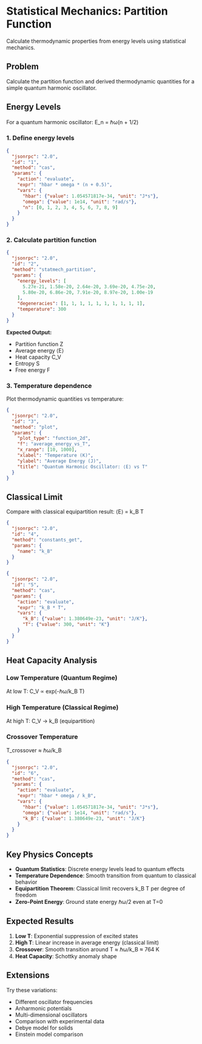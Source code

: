 # Statistical Mechanics: Partition Function

Calculate thermodynamic properties from energy levels using statistical mechanics.

## Problem

Calculate the partition function and derived thermodynamic quantities for a simple quantum harmonic oscillator.

## Energy Levels

For a quantum harmonic oscillator: E_n = ℏω(n + 1/2)

### 1. Define energy levels

```json
{
  "jsonrpc": "2.0",
  "id": "1",
  "method": "cas",
  "params": {
    "action": "evaluate",
    "expr": "hbar * omega * (n + 0.5)",
    "vars": {
      "hbar": {"value": 1.054571817e-34, "unit": "J*s"},
      "omega": {"value": 1e14, "unit": "rad/s"},
      "n": [0, 1, 2, 3, 4, 5, 6, 7, 8, 9]
    }
  }
}
```

### 2. Calculate partition function

```json
{
  "jsonrpc": "2.0",
  "id": "2",
  "method": "statmech_partition",
  "params": {
    "energy_levels": [
      5.27e-21, 1.58e-20, 2.64e-20, 3.69e-20, 4.75e-20,
      5.80e-20, 6.86e-20, 7.91e-20, 8.97e-20, 1.00e-19
    ],
    "degeneracies": [1, 1, 1, 1, 1, 1, 1, 1, 1, 1],
    "temperature": 300
  }
}
```

**Expected Output:**
- Partition function Z
- Average energy ⟨E⟩
- Heat capacity C_V
- Entropy S
- Free energy F

### 3. Temperature dependence

Plot thermodynamic quantities vs temperature:

```json
{
  "jsonrpc": "2.0",
  "id": "3",
  "method": "plot",
  "params": {
    "plot_type": "function_2d",
    "f": "average_energy_vs_T",
    "x_range": [10, 1000],
    "xlabel": "Temperature (K)",
    "ylabel": "Average Energy (J)",
    "title": "Quantum Harmonic Oscillator: ⟨E⟩ vs T"
  }
}
```

## Classical Limit

Compare with classical equipartition result: ⟨E⟩ = k_B T

```json
{
  "jsonrpc": "2.0",
  "id": "4",
  "method": "constants_get",
  "params": {
    "name": "k_B"
  }
}
```

```json
{
  "jsonrpc": "2.0",
  "id": "5",
  "method": "cas",
  "params": {
    "action": "evaluate",
    "expr": "k_B * T",
    "vars": {
      "k_B": {"value": 1.380649e-23, "unit": "J/K"},
      "T": {"value": 300, "unit": "K"}
    }
  }
}
```

## Heat Capacity Analysis

### Low Temperature (Quantum Regime)

At low T: C_V ∝ exp(-ℏω/k_B T)

### High Temperature (Classical Regime)  

At high T: C_V → k_B (equipartition)

### Crossover Temperature

T_crossover ≈ ℏω/k_B

```json
{
  "jsonrpc": "2.0",
  "id": "6",
  "method": "cas",
  "params": {
    "action": "evaluate",
    "expr": "hbar * omega / k_B",
    "vars": {
      "hbar": {"value": 1.054571817e-34, "unit": "J*s"},
      "omega": {"value": 1e14, "unit": "rad/s"},
      "k_B": {"value": 1.380649e-23, "unit": "J/K"}
    }
  }
}
```

## Key Physics Concepts

- **Quantum Statistics**: Discrete energy levels lead to quantum effects
- **Temperature Dependence**: Smooth transition from quantum to classical behavior
- **Equipartition Theorem**: Classical limit recovers k_B T per degree of freedom
- **Zero-Point Energy**: Ground state energy ℏω/2 even at T=0

## Expected Results

1. **Low T**: Exponential suppression of excited states
2. **High T**: Linear increase in average energy (classical limit)
3. **Crossover**: Smooth transition around T ≈ ℏω/k_B ≈ 764 K
4. **Heat Capacity**: Schottky anomaly shape

## Extensions

Try these variations:
- Different oscillator frequencies
- Anharmonic potentials
- Multi-dimensional oscillators
- Comparison with experimental data
- Debye model for solids
- Einstein model comparison
